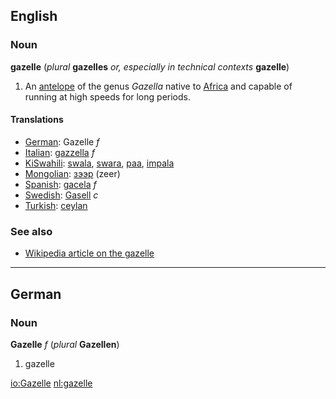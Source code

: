 ==English==
===Noun===
'''gazelle''' (''plural'' '''gazelles''' ''or, especially in technical contexts'' '''gazelle''')

#An [[antelope]] of the genus ''Gazella'' native to [[Africa]] and capable of running at high speeds for long periods.

====Translations====
*[[German]]: Gazelle ''f''
*[[Italian]]: [[gazzella]] ''f''
*[[KiSwahili]]: [[swala]], [[swara]], [[paa]], [[impala]]
*[[Mongolian]]: [[зээр]] (zeer)
*[[Spanish]]: [[gacela]] ''f''
*[[Swedish]]: [[Gasell]] ''c''
*[[Turkish]]: [[ceylan]]

===See also===
*[[w:gazelle|Wikipedia article on the gazelle]]

----
==German==
===Noun===
'''Gazelle''' ''f'' (''plural'' '''Gazellen''')

#gazelle

[[io:Gazelle]]
[[nl:gazelle]]